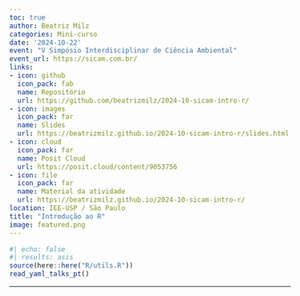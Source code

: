```yaml
---
toc: true
author: Beatriz Milz
categories: Mini-curso
date: '2024-10-22'
event: "V Simpósio Interdisciplinar de Ciência Ambiental"
event_url: https://sicam.com.br/
links:
- icon: github
  icon_pack: fab
  name: Repositório
  url: https://github.com/beatrizmilz/2024-10-sicam-intro-r/
- icon: images
  icon_pack: far
  name: Slides
  url: https://beatrizmilz.github.io/2024-10-sicam-intro-r/slides.html
- icon: cloud
  icon_pack: far
  name: Posit Cloud
  url: https://posit.cloud/content/9053756
- icon: file
  icon_pack: far
  name: Material da atividade
  url: https://beatrizmilz.github.io/2024-10-sicam-intro-r/
location: IEE-USP / São Paulo
title: "Introdução ao R"
image: featured.png
---
```


```r
#| echo: false
#| results: asis
source(here::here("R/utils.R"))
read_yaml_talks_pt()
```

------------------------------------------------------------------------
